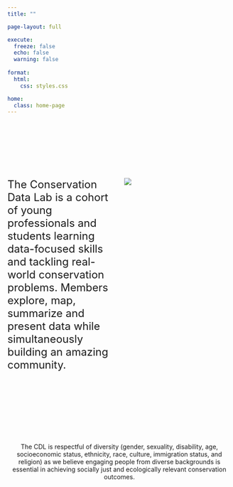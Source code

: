 ```yaml
---
title: ""

page-layout: full

execute: 
  freeze: false
  echo: false
  warning: false
  
format:
  html:
    css: styles.css

home:
  class: home-page
---
```


<br><br>



<br><br><br>



::: columns
::: {.column width="50%"}

::: {.right-align}

<span style="font-size: 18pt;">
The Conservation Data Lab is a cohort of young professionals and students learning data-focused skills and tackling real-world conservation problems. Members  explore, map, summarize and present data while simultaneously building an amazing community.
</span>
:::

:::

::: {.column width="50%"}

![](assets/logo_off_white.png){.logo}


:::
:::


<br><br><br><br><br><br><br>

<p style="text-align: center;">The CDL is respectful of diversity (gender, sexuality, disability, age, socioeconomic status, ethnicity, race, culture, immigration status, and religion) as we believe engaging people from diverse backgrounds is essential in achieving socially just and ecologically relevant conservation outcomes.</p>